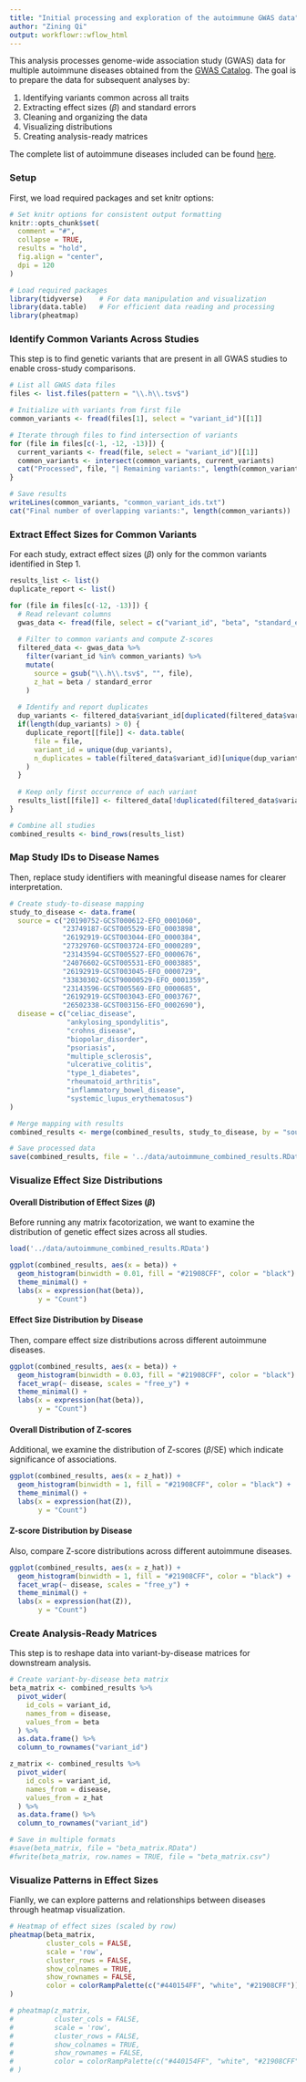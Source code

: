 ```yaml
---
title: "Initial processing and exploration of the autoimmune GWAS data"
author: "Zining Qi"
output: workflowr::wflow_html
---
```


This analysis processes genome-wide association study (GWAS) data for multiple autoimmune diseases obtained from the [GWAS Catalog](https://www.ebi.ac.uk/gwas/). The goal is to prepare the data for subsequent analyses by:

1. Identifying variants common across all traits
2. Extracting effect sizes ($\beta$) and standard errors
3. Cleaning and organizing the data
4. Visualizing distributions
5. Creating analysis-ready matrices

The complete list of autoimmune diseases included can be found [here](https://docs.google.com/spreadsheets/d/1SmX4JMabPz-nPkBrG63zJNYbph50JFiJ15y6fThV3So/edit?gid=0#gid=0).

### Setup

First, we load required packages and set knitr options:

```r
# Set knitr options for consistent output formatting
knitr::opts_chunk$set(
  comment = "#",
  collapse = TRUE,
  results = "hold",
  fig.align = "center",
  dpi = 120
)
```

```r
# Load required packages
library(tidyverse)    # For data manipulation and visualization
library(data.table)   # For efficient data reading and processing
library(pheatmap)
```

### Identify Common Variants Across Studies

This step is to find genetic variants that are present in all GWAS studies to enable cross-study comparisons.

```r
# List all GWAS data files
files <- list.files(pattern = "\\.h\\.tsv$")

# Initialize with variants from first file
common_variants <- fread(files[1], select = "variant_id")[[1]]

# Iterate through files to find intersection of variants
for (file in files[c(-1, -12, -13)]) {
  current_variants <- fread(file, select = "variant_id")[[1]]
  common_variants <- intersect(common_variants, current_variants)
  cat("Processed", file, "| Remaining variants:", length(common_variants), "\n")
}

# Save results
writeLines(common_variants, "common_variant_ids.txt")
cat("Final number of overlapping variants:", length(common_variants))
```

### Extract Effect Sizes for Common Variants

For each study, extract effect sizes ($\beta$) only for the common variants identified in Step 1.


```r
results_list <- list()
duplicate_report <- list()

for (file in files[c(-12, -13)]) {
  # Read relevant columns
  gwas_data <- fread(file, select = c("variant_id", "beta", "standard_error"))
  
  # Filter to common variants and compute Z-scores
  filtered_data <- gwas_data %>% 
    filter(variant_id %in% common_variants) %>%
    mutate(
      source = gsub("\\.h\\.tsv$", "", file),
      z_hat = beta / standard_error
    )
  
  # Identify and report duplicates
  dup_variants <- filtered_data$variant_id[duplicated(filtered_data$variant_id)]
  if(length(dup_variants) > 0) {
    duplicate_report[[file]] <- data.table(
      file = file,
      variant_id = unique(dup_variants),
      n_duplicates = table(filtered_data$variant_id)[unique(dup_variants)]
    )
  }
  
  # Keep only first occurrence of each variant
  results_list[[file]] <- filtered_data[!duplicated(filtered_data$variant_id), ]
}

# Combine all studies
combined_results <- bind_rows(results_list)
```

### Map Study IDs to Disease Names

Then, replace study identifiers with meaningful disease names for clearer interpretation.

```r
# Create study-to-disease mapping
study_to_disease <- data.frame(
  source = c("20190752-GCST000612-EFO_0001060",
             "23749187-GCST005529-EFO_0003898",
             "26192919-GCST003044-EFO_0000384",
             "27329760-GCST003724-EFO_0000289",
             "23143594-GCST005527-EFO_0000676",
             "24076602-GCST005531-EFO_0003885",
             "26192919-GCST003045-EFO_0000729",
             "33830302-GCST90000529-EFO_0001359",
             "23143596-GCST005569-EFO_0000685",
             "26192919-GCST003043-EFO_0003767",
             "26502338-GCST003156-EFO_0002690"),
  disease = c("celiac_disease",
              "ankylosing_spondylitis",
              "crohns_disease",
              "biopolar_disorder",
              "psoriasis",
              "multiple_sclerosis",
              "ulcerative_colitis",
              "type_1_diabetes",
              "rheumatoid_arthritis",
              "inflammatory_bowel_disease",
              "systemic_lupus_erythematosus")
)

# Merge mapping with results
combined_results <- merge(combined_results, study_to_disease, by = "source", all.x = TRUE)

# Save processed data
save(combined_results, file = '../data/autoimmune_combined_results.RData')
```

### Visualize Effect Size Distributions

#### Overall Distribution of Effect Sizes ($\beta$)

Before running any matrix facotorization, we want to examine the distribution of genetic effect sizes across all studies.

```r
load('../data/autoimmune_combined_results.RData')
```


```r
ggplot(combined_results, aes(x = beta)) +
  geom_histogram(binwidth = 0.01, fill = "#21908CFF", color = "black") +
  theme_minimal() +
  labs(x = expression(hat(beta)),
       y = "Count")
```

#### Effect Size Distribution by Disease

Then, compare effect size distributions across different autoimmune diseases.

```r
ggplot(combined_results, aes(x = beta)) +
  geom_histogram(binwidth = 0.03, fill = "#21908CFF", color = "black") +
  facet_wrap(~ disease, scales = "free_y") +
  theme_minimal() +
  labs(x = expression(hat(beta)),
       y = "Count")
```

#### Overall Distribution of Z-scores

Additional, we examine the distribution of Z-scores ($\beta$/SE) which indicate significance of associations.

```r
ggplot(combined_results, aes(x = z_hat)) +
  geom_histogram(binwidth = 1, fill = "#21908CFF", color = "black") +
  theme_minimal() +
  labs(x = expression(hat(Z)),
       y = "Count")
```

#### Z-score Distribution by Disease

Also, compare Z-score distributions across different autoimmune diseases.

```r
ggplot(combined_results, aes(x = z_hat)) +
  geom_histogram(binwidth = 1, fill = "#21908CFF", color = "black") +
  facet_wrap(~ disease, scales = "free_y") +
  theme_minimal() +
  labs(x = expression(hat(Z)),
       y = "Count")
```

### Create Analysis-Ready Matrices

This step is to reshape data into variant-by-disease matrices for downstream analysis.

```r
# Create variant-by-disease beta matrix
beta_matrix <- combined_results %>%
  pivot_wider(
    id_cols = variant_id,
    names_from = disease,
    values_from = beta
  ) %>% 
  as.data.frame() %>%
  column_to_rownames("variant_id") 

z_matrix <- combined_results %>%
  pivot_wider(
    id_cols = variant_id,
    names_from = disease,
    values_from = z_hat
  ) %>% 
  as.data.frame() %>%
  column_to_rownames("variant_id") 

# Save in multiple formats
#save(beta_matrix, file = "beta_matrix.RData")
#fwrite(beta_matrix, row.names = TRUE, file = "beta_matrix.csv")
```

### Visualize Patterns in Effect Sizes

Fianlly, we can explore patterns and relationships between diseases through heatmap visualization.

```r
# Heatmap of effect sizes (scaled by row)
pheatmap(beta_matrix, 
         cluster_cols = FALSE, 
         scale = 'row', 
         cluster_rows = FALSE,
         show_colnames = TRUE,
         show_rownames = FALSE,
         color = colorRampPalette(c("#440154FF", "white", "#21908CFF"))(100)
)

# pheatmap(z_matrix, 
#          cluster_cols = FALSE, 
#          scale = 'row', 
#          cluster_rows = FALSE,
#          show_colnames = TRUE,
#          show_rownames = FALSE,
#          color = colorRampPalette(c("#440154FF", "white", "#21908CFF"))(100)
# )
```


